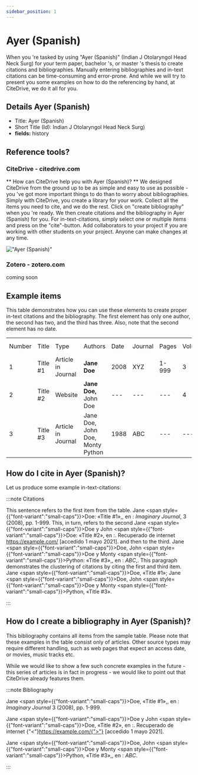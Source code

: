 ```yaml
---
sidebar_position: 1
---
```


# Ayer (Spanish)

When you 're tasked by using "Ayer (Spanish)" (Indian J Otolaryngol Head Neck Surg) for your term paper, bachelor 's, or master 's thesis to create citations and bibliographies.
Manually entering bibliographies and in-text citations can be time-consuming and error-prone. And while we will try to present you some examples on how to do the referencing by hand, at CiteDrive, we do it all for you.

## Details  Ayer (Spanish)
* Title: Ayer (Spanish)
* Short Title (Id): Indian J Otolaryngol Head Neck Surg)
* **fields:** history

## Reference tools?
### CiteDrive - citedrive.com
** How can CiteDrive help you with Ayer (Spanish)? **
We designed CiteDrive from the ground up to be as simple and easy to use as possible - you 've got more important things to do than to worry about bibliographies. Simply with CiteDrive, you create a library for your work. Collect all the items you need to cite, and we do the rest. Click on "create bibliography" when you 're ready. We then create citations and the bibliography in Ayer (Spanish) for you. For in-text-citations, simply select one or multiple items and press on the "cite"-button. Add collaborators to your project if you are working with other students on your project. Anyone can make changes at any time.


!["Ayer (Spanish)"](images/ayer-spanish.svg "Choose Ayer (Spanish) in the CiteDrive App")

### Zotero - zotero.com

coming soon

## Example items

This table demonstrates how you can use these elements to create proper in-text citations and the bibliography. The first element has only one author, the second has two, and the third has three. Also, note that the second element has no date.


<table>
  <tr>
   <td>Number
   </td>
   <td>Title
   </td>
   <td>Type
   </td>
   <td>Authors
   </td>
   <td>Date
   </td>
   <td>Journal
   </td>
   <td>Pages
   </td>
   <td>Volume
   </td>
   <td>Issue
   </td>
   <td>Access Date
   </td>
  </tr>
  <tr>
   <td>1
   </td>
   <td>Title #1
   </td>
   <td>Article in Journal
   </td>
   <td><strong>Jane Doe</strong>
   </td>
   <td>2008
   </td>
   <td>XYZ
   </td>
   <td>1-999
   </td>
   <td>3
   </td>
   <td>2
   </td>
   <td>--
   </td>
  </tr>
  <tr>
   <td>
2
   </td>
   <td>Title #2
   </td>
   <td>Website
   </td>
   <td><strong>Jane Doe, </strong>John Doe
   </td>
   <td>---
   </td>
   <td>---
   </td>
   <td>---
   </td>
   <td>4
   </td>
   <td>---
   </td>
   <td>2020-05-01
   </td>
  </tr>
  <tr>
   <td>3
   </td>
   <td>Title #3
   </td>
   <td>Article in Journal
   </td>
   <td>Jane Doe, John Doe, Monty Python
   </td>
   <td>1988
   </td>
   <td>ABC
   </td>
   <td>---
   </td>
   <td>---
   </td>
   <td>16
   </td>
   <td>---
   </td>
  </tr>
</table>



## How do I cite in  Ayer (Spanish)?

Let us produce some example in-text-citations:

:::note Citations


This sentence refers to the first item from the table. Jane <span style={{"font-variant":"small-caps"}}>Doe</span>: «Title #1»,, en : <i>Imaginary Journal</i>, 3 (2008), pp. 1-999. This, in turn, refers to the second Jane <span style={{"font-variant":"small-caps"}}>Doe</span> y John  <span style={{"font-variant":"small-caps"}}>Doe</span>: «Title #2», en :. Recuperado de internet <https://example.com/> [accedido 1 mayo 2021].
and then to the third.  Jane <span style={{"font-variant":"small-caps"}}>Doe</span>, John <span style={{"font-variant":"small-caps"}}>Doe</span> y Monty <span style={{"font-variant":"small-caps"}}>Python</span>: «Title #3»,, en : <i>ABC</i>,.
This paragraph demonstrates the clustering of citations by citing the first and third item. Jane <span style={{"font-variant":"small-caps"}}>Doe</span>, «Title #1»; Jane <span style={{"font-variant":"small-caps"}}>Doe</span>, John <span style={{"font-variant":"small-caps"}}>Doe</span> y Monty <span style={{"font-variant":"small-caps"}}>Python</span>, «Title #3».

:::

## How do I create a bibliography in Ayer (Spanish)?

This bibliography contains all items from the sample table. Please note that these examples in the table consist only of articles. Other source types may require different handling, such as web pages that expect an access date, or movies, music tracks etc.

While we would like to show a few such concrete examples in the future - this series of articles is in fact in progress - we would like to point out that CiteDrive already features them.

:::note Bibliography

Jane <span style={{"font-variant":"small-caps"}}>Doe</span>, «Title #1»,, en : <i>Imaginary Journal</i> 3 (2008), pp. 1-999.

Jane <span style={{"font-variant":"small-caps"}}>Doe</span> y John  <span style={{"font-variant":"small-caps"}}>Doe</span>, «Title #2», en :. Recuperado de internet {"<"}https://example.com/{">"} [accedido 1 mayo 2021].

Jane <span style={{"font-variant":"small-caps"}}>Doe</span>, John <span style={{"font-variant":"small-caps"}}>Doe</span> y Monty <span style={{"font-variant":"small-caps"}}>Python</span>, «Title #3»,, en : <i>ABC</i>.



:::


        